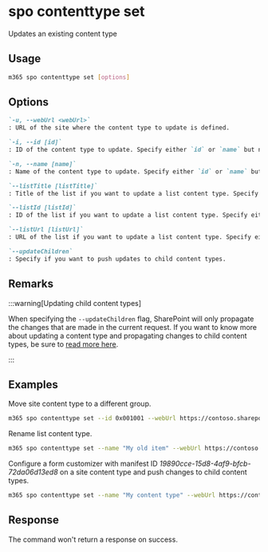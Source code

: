 
# spo contenttype set

Updates an existing content type

## Usage

```sh
m365 spo contenttype set [options]
```

## Options

```md definition-list
`-u, --webUrl <webUrl>`
: URL of the site where the content type to update is defined.

`-i, --id [id]`
: ID of the content type to update. Specify either `id` or `name` but not both.

`-n, --name [name]`
: Name of the content type to update. Specify either `id` or `name` but not both.

`--listTitle [listTitle]`
: Title of the list if you want to update a list content type. Specify either `listTitle`, `listId` or `listUrl`.

`--listId [listId]`
: ID of the list if you want to update a list content type. Specify either `listTitle`, `listId` or `listUrl`.

`--listUrl [listUrl]`
: URL of the list if you want to update a list content type. Specify either `listTitle`, `listId` or `listUrl`.

`--updateChildren`
: Specify if you want to push updates to child content types.
```

<Global />

## Remarks

:::warning[Updating child content types]

When specifying the `--updateChildren` flag, SharePoint will only propagate the changes that are made in the current request. If you want to know more about updating a content type and propagating changes to child content types, be sure to [read more here](https://learn.microsoft.com/previous-versions/office/developer/sharepoint-2010/ms442695(v=office.14)#considerations-when-updating-child-content-types). 

:::

## Examples

Move site content type to a different group.

```sh
m365 spo contenttype set --id 0x001001 --webUrl https://contoso.sharepoint.com --Group "My group"
```

Rename list content type.

```sh
m365 spo contenttype set --name "My old item" --webUrl https://contoso.sharepoint.com --listTitle "My list" --Name "My item"
```

Configure a form customizer with manifest ID _19890cce-15d8-4af9-bfcb-72da06d13ed8_ on a site content type and push changes to child content types.

```sh
m365 spo contenttype set --name "My content type" --webUrl https://contoso.sharepoint.com --DisplayFormClientSideComponentId "19890cce-15d8-4af9-bfcb-72da06d13ed8" --EditFormClientSideComponentId "19890cce-15d8-4af9-bfcb-72da06d13ed8" --NewFormClientSideComponentId "19890cce-15d8-4af9-bfcb-72da06d13ed8" --updateChildren
```

## Response

The command won't return a response on success.
